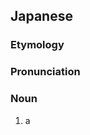 ==Japanese==
{{DEFAULTSORT:まだら}}
{{wikipedia|lang=ja|マダラ}}
{{ja-kanjitab|ま|たら|k2=だら|yomi=k|r=y}}

===Etymology===
{{com|ja|真|鱈|tr1=ma|tr2=tara|t1=[[true]]|t2=[[cod]]}}

===Pronunciation===
{{ja-pron|まだら|y=k|acc=0}}

===Noun===
{{ja-noun|まだら|マダラ}}

# a {{w|Pacific cod}} {{gl|marine fish of the family Gadidae}}

{{C|ja|Gadiforms}}